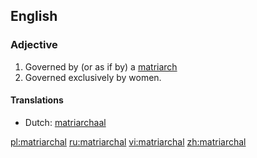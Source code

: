 ==English==

===Adjective===
{{en-adj}}

# Governed by (or as if by) a [[matriarch]]
# Governed exclusively by women.

====Translations====
* Dutch: [[matriarchaal]]

[[pl:matriarchal]]
[[ru:matriarchal]]
[[vi:matriarchal]]
[[zh:matriarchal]]